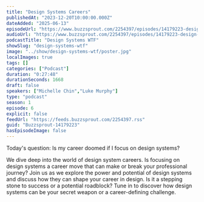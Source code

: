 ```yaml
---
title: "Design Systems Careers"
publishedAt: "2023-12-20T10:00:00.000Z"
dateAdded: "2025-06-13"
episodeUrl: "https://www.buzzsprout.com/2254397/episodes/14179223-design-systems-careers.mp3"
audioUrl: "https://www.buzzsprout.com/2254397/episodes/14179223-design-systems-careers.mp3"
podcastTitle: "Design Systems WTF"
showSlug: "design-systems-wtf"
image: "../show/design-systems-wtf/poster.jpg"
localImages: true
tags: []
categories: ["Podcast"]
duration: "0:27:48"
durationSeconds: 1668
draft: false
speakers: ["Michelle Chin","Luke Murphy"]
type: "podcast"
season: 1
episode: 6
explicit: false
feedUrl: "https://feeds.buzzsprout.com/2254397.rss"
guid: "Buzzsprout-14179223"
hasEpisodeImage: false
---
```

Today's question: Is my career doomed if I focus on design systems?  
  
We dive deep into the world of design system careers. Is focusing on design systems a career move that can make or break your professional journey? Join us as we explore the power and potential of design systems and discuss how they can shape your career in design. Is it a stepping stone to success or a potential roadblock? Tune in to discover how design systems can be your secret weapon or a career-defining challenge.
